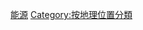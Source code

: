 {{DEFAULTSORT:World energy resources and consumption}}
{{Commonscat|Energy by region}}

[[Category:能源|]]
[[Category:按地理位置分類|Category:按地理位置分類]]